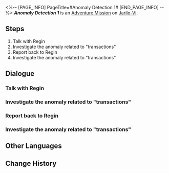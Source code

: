 <%-- [PAGE_INFO]
PageTitle=#Anomaly Detection 1#
[END_PAGE_INFO] --%>
{{Stub|Dialogue.}}
{{Mission Infobox
|id            = 8000181
|title         = 
|image         = <!--Mission Anomaly Detection 1.png-->
|type          = Adventure
|event_name    = 
|chapter       = 
|requirements  = 
* [[Trailblaze Mission]] ''[[The Past Will Return as an Avalanche]]'' completed
* Reach [[Trailblaze Level]] 21
|summary       = <!--official mission summary from Fate's Atlas-->
|characters    = Confused Man; Nervous Woman; Panicking Woman; Regin; Skeptical Man; Trailblazer
|startLocation = [[Jarilo-VI]] - [[Administrative District]]
|world         = Jarilo-VI
|area          = Administrative District
|prev          = 
|next          = Anomaly Detection 2
|exp           = 
|credits       = 5000
|stellarJade   = 
|other         = {{Card List|}}
}}
'''''Anomaly Detection 1''''' is an [[Adventure Mission]] on [[Jarilo-VI]].

==Steps==
# Talk with Regin
# Investigate the anomaly related to "transactions"
# Report back to Regin
# Investigate the anomaly related to "transactions"

<!--
==Gameplay Notes==

--><!--
==Trial Character==

-->
==Dialogue==
{{Stub Dialogue}}
===Talk with Regin===
{{Mission Description|type=adventure|location=Administrative District|Regin seems to need some help. Go to the Goethe Hotel and ask about the details.}}
{{Dialogue Start}}
:{{tx}}
{{Dialogue End}}

===Investigate the anomaly related to "transactions"===
{{Mission Description|type=adventure|location=Administrative District|update|An object related to "transactions"... Is Regin's intuition trustworthy?}}
{{Dialogue Start}}
:{{tx}}
{{Dialogue End}}

===Report back to Regin===
{{Mission Description|type=adventure|location=Administrative District|update|How would Regin's manuscript be taken by this anomalous Trotter? Return to the Goethe Hotel and tell him in person about this. There might be some new clues.}}
{{Dialogue Start}}
:{{tx}}
{{Dialogue End}}

===Investigate the anomaly related to "transactions"===
{{Mission Description|type=adventure|location=Administrative District|update|An object related to "transactions"... Is Regin's intuition trustworthy?}}
{{Dialogue Start}}
:{{tx}}
{{Dialogue End}}

==Other Languages==
{{Other Languages
|en   = Anomaly Detection 1
|zhs  = 异常勘测•其一
|zht  = 異常勘測·其一
|ja   = 異常観測・1
|ko   = 이상 조사•1
|es   = Detección de anomalías&nbsp;I
|fr   = Détection d'anomalie 1
|ru   = Обнаружение аномалии I
|th   = ตรวจสอบความผิดปกติ 1
|vi   = Thăm Dò Bất Thường 1
|de   = Anomalieforschung (Teil 1)
|id   = Keanehan Terdeteksi 1
|pt   = Detecção de Anomalia 1
}}

==Change History==
{{Change History|1.2}}
